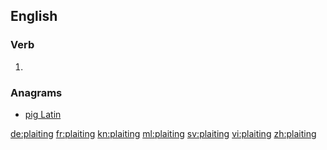 ==English==

===Verb===
{{head|en}}

# {{present participle of|plait}}

===Anagrams===
* [[pig Latin#English|pig Latin]]

[[de:plaiting]]
[[fr:plaiting]]
[[kn:plaiting]]
[[ml:plaiting]]
[[sv:plaiting]]
[[vi:plaiting]]
[[zh:plaiting]]